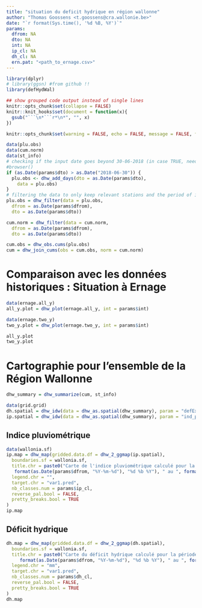 ```yaml
---
title: "situation du deficit hydrique en région wallonne"
author: "Thomas Goossens <t.goossens@cra.wallonie.be>"
date: "`r format(Sys.time(), '%d %B, %Y')`"
params:
  dfrom: NA
  dto: NA
  int: NA
  ip_cl: NA
  dh_cl: NA
  ern.pat: "<path_to_ernage.csv>"
---
```



```r
library(dplyr)
# library(ggsn) #from github !!
library(defHydWal)

## show grouped code output instead of single lines
knitr::opts_chunk$set(collapse = FALSE)
knitr::knit_hooks$set(document = function(x){
  gsub("```\n*```r*\n*", "", x)
})

knitr::opts_chunk$set(warning = FALSE, echo = FALSE, message = FALSE, fig.width = 8, fig.height = 6, results = "asis")
```

```r
data(plu.obs)
data(cum.norm)
data(st_info)
# checking if the input date goes beyond 30-06-2018 (in case TRUE, needs API call to get the data not available as .Rda object)
#browser()
if (as.Date(params$dto) > as.Date("2018-06-30")) {
  plu.obs <- dhw_add_days(dto = as.Date(params$dto),
    data = plu.obs)
} 
# filtering the data to only keep relevant stations and the period of interest
plu.obs = dhw_filter(data = plu.obs,
  dfrom = as.Date(params$dfrom),
  dto = as.Date(params$dto))

cum.norm = dhw_filter(data = cum.norm,
  dfrom = as.Date(params$dfrom),
  dto = as.Date(params$dto))

cum.obs = dhw_obs.cums(plu.obs)
cum = dhw_join_cums(obs = cum.obs, norm = cum.norm)
```

# Comparaison avec les données historiques : Situation à Ernage

```r
data(ernage.all_y)
all_y.plot = dhw_plot(ernage.all_y, int = params$int)

data(ernage.two_y)
two_y.plot = dhw_plot(ernage.two_y, int = params$int)

all_y.plot
two_y.plot
```

# Cartographie pour l'ensemble de la Région Wallonne
```r
dhw_summary = dhw_summarize(cum, st_info)
```

```r
data(grid.grid)
dh.spatial = dhw_idw(data = dhw_as.spatial(dhw_summary), param = "defExHyd", grid = grid.grid)
ip.spatial = dhw_idw(data = dhw_as.spatial(dhw_summary), param = "ind_plu", grid = grid.grid)
```

## Indice pluviométrique
```r
data(wallonia.sf)
ip.map = dhw_map(gridded.data.df = dhw_2_ggmap(ip.spatial),
  boundaries.sf = wallonia.sf,
  title.chr = paste0("Carte de l'indice pluviométrique calculé pour la période du ",
   format(as.Date(params$dfrom, "%Y-%m-%d"), "%d %b %Y"), " au ", format(as.Date(params$dto, "%Y-%m-%d"), "%d %b %Y")),
  legend.chr = "",
  target.chr = "var1.pred",
  nb_classes.num = params$ip_cl,
  reverse_pal.bool = FALSE,
  pretty_breaks.bool = TRUE
)
ip.map
```

## Déficit hydrique
```r
dh.map = dhw_map(gridded.data.df = dhw_2_ggmap(dh.spatial),
  boundaries.sf = wallonia.sf,
  title.chr = paste0("Carte du déficit hydrique calculé pour la période du ",
     format(as.Date(params$dfrom, "%Y-%m-%d"), "%d %b %Y"), " au ", format(as.Date(params$dto, "%Y-%m-%d"), "%d %b %Y")),
  legend.chr = "mm",
  target.chr = "var1.pred",
  nb_classes.num = params$dh_cl,
  reverse_pal.bool = FALSE,
  pretty_breaks.bool = TRUE
)
dh.map
```

